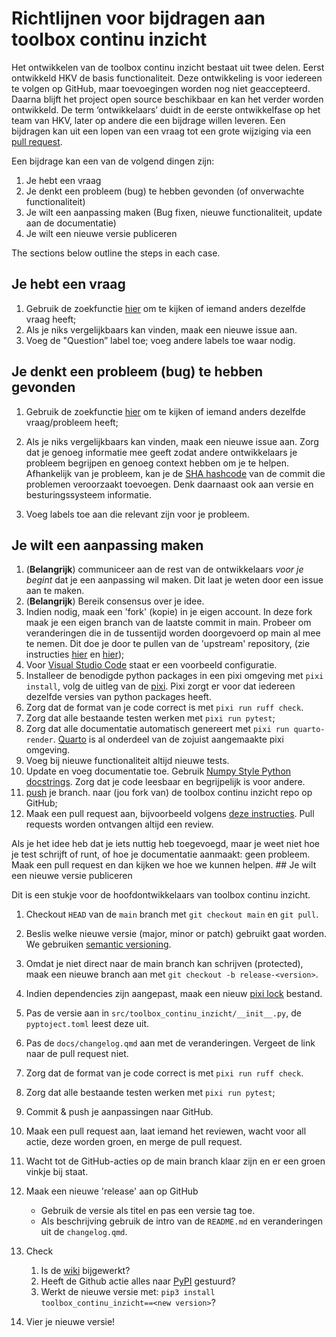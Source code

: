 # Richtlijnen voor bijdragen aan toolbox continu inzicht

Het ontwikkelen van de toolbox continu inzicht bestaat uit twee delen.
Eerst ontwikkeld HKV de basis functionaliteit. Deze ontwikkeling is voor iedereen te volgen op GitHub, maar toevoegingen worden nog niet geaccepteerd.
Daarna blijft het project open source beschikbaar en kan het verder worden ontwikkeld.
De term 'ontwikkelaars' duidt in de eerste ontwikkelfase op het team van HKV, later op andere die een bijdrage willen leveren.
Een bijdragen kan uit een lopen van een vraag tot een grote wijziging via een [pull
request](https://help.github.com/articles/about-pull-requests/).

Een bijdrage kan een van de volgend dingen zijn:

1. Je hebt een vraag
1. Je denkt een probleem (bug) te hebben gevonden (of onverwachte  functionaliteit)
1. Je wilt een aanpassing maken (Bug fixen, nieuwe functionaliteit, update aan de documentatie)
1. Je wilt een nieuwe versie publiceren

The sections below outline the steps in each case.

## Je hebt een vraag

1. Gebruik de zoekfunctie
    [hier](https://github.com/continu-inzicht/toolbox-continu-inzicht/issues) om te kijken
    of iemand anders dezelfde vraag heeft;
1. Als je niks vergelijkbaars kan vinden, maak een nieuwe issue aan.
1. Voeg de \"Question"\ label toe; voeg andere labels toe waar nodig.

## Je denkt een probleem (bug) te hebben gevonden

1. Gebruik de zoekfunctie
    [hier](https://github.com/continu-inzicht/toolbox-continu-inzicht/issues) om te kijken
    of iemand anders dezelfde vraag/probleem heeft;
1. Als je niks vergelijkbaars kan vinden, maak een nieuwe issue aan.
   Zorg dat je genoeg informatie mee geeft zodat andere ontwikkelaars je
   probleem begrijpen en genoeg context hebben om je te helpen.
   Afhankelijk van je probleem, kan je de [SHA
   hashcode](https://help.github.com/articles/autolinked-references-and-urls/#commit-shas) 
   van de commit die problemen veroorzaakt toevoegen. Denk daarnaast ook aan
   versie en besturingssysteem  informatie.

1. Voeg labels toe aan die relevant zijn voor je probleem.

## Je wilt een aanpassing maken

1. (**Belangrijk**) communiceer aan de rest van de ontwikkelaars _voor je begint_ dat je een aanpassing wil maken. Dit laat je weten door een issue aan te maken. 
1. (**Belangrijk**) Bereik consensus over je idee.
1. Indien nodig, maak een \'fork\' (kopie) in je eigen account. In deze fork
    maak je een eigen branch van de laatste  commit in main. Probeer om
    veranderingen die in de tussentijd worden doorgevoerd op main al mee
    te nemen. Dit doe je door te pullen van de \'upstream\'
    repository, (zie instructies
    [hier](https://help.github.com/articles/configuring-a-remote-for-a-fork/)
    en [hier](https://help.github.com/articles/syncing-a-fork/));
1. Voor [Visual Studio Code](https://code.visualstudio.com) staat er een voorbeeld configuratie.
1. Installeer de benodigde python packages in een pixi omgeving met `pixi install`, volg de uitleg van de [pixi](https://pixi.sh/latest/). Pixi zorgt er voor dat iedereen dezelfde versies van python packages heeft.
1. Zorg dat de format van je code correct is met `pixi run ruff check`.
1. Zorg dat alle bestaande testen werken met `pixi run pytest`;
1. Zorg dat alle documentatie automatisch genereert met `pixi run quarto-render`. [Quarto](https://quarto.org/docs/computations/python.html) is al onderdeel van de zojuist aangemaakte pixi omgeving.
1. Voeg bij nieuwe functionaliteit altijd nieuwe tests.
1. Update en voeg documentatie toe. Gebruik [Numpy Style Python
    docstrings](https://numpydoc.readthedocs.io/en/latest/format.html#documenting-classes). Zorg dat je code leesbaar en begrijpelijk is voor andere.
1. [push](http://rogerdudler.github.io/git-guide/) je branch.
    naar (jou fork van) de toolbox continu inzicht repo op GitHub;
1. Maak een pull request aan, bijvoorbeeld volgens
    [deze instructies](https://help.github.com/articles/creating-a-pull-request/). Pull requests worden ontvangen altijd een review.

Als je het idee heb dat je iets nuttig heb toegevoegd,
maar je weet niet hoe je test schrijft of runt,
of hoe je documentatie aanmaakt: geen probleem.
Maak een pull request en dan kijken we hoe we kunnen helpen.
## Je wilt een nieuwe versie publiceren

Dit is een stukje voor de hoofdontwikkelaars van toolbox continu inzicht.

1. Checkout `HEAD` van de `main` branch met `git checkout main` en `git pull`.
1. Beslis welke nieuwe versie (major, minor or patch) gebruikt gaat worden. We gebruiken [semantic versioning](https://semver.org).
1. Omdat je niet direct naar de main branch kan schrijven (protected), maak een nieuwe branch aan met ``git checkout -b release-<version>``.
1. Indien dependencies zijn aangepast, maak een nieuw [pixi lock](https://pixi.sh/latest/features/lockfile/) bestand.
1. Pas de versie aan in `src/toolbox_continu_inzicht/__init__.py`, de `pyptoject.toml` leest deze uit.
1. Pas de `docs/changelog.qmd` aan met de veranderingen. Vergeet de link naar de pull request niet. 
1. Zorg dat de format van je code correct is met `pixi run ruff check`.
1. Zorg dat alle bestaande testen werken met `pixi run pytest`;
1. Commit & push je aanpassingen naar GitHub.
1. Maak een pull request aan, laat iemand het reviewen, wacht voor all actie, deze worden groen, en merge de pull request.
1. Wacht tot de GitHub-acties op de main branch klaar zijn en er een groen vinkje bij staat.
1. Maak een nieuwe \'release\' aan op GitHub
    - Gebruik de versie als titel en pas een versie tag toe.
    - Als beschrijving gebruik de intro van de `README.md` en veranderingen uit de `changelog.qmd`.

1. Check

    1. Is de [wiki](https://continu-inzicht.github.io/toolbox-continu-inzicht/) bijgewerkt?
    1. Heeft de Github actie alles naar [PyPI](https://pypi.org/project/continu_inzicht_toolbox) gestuurd?
    1. Werkt de nieuwe versie met:
        `pip3 install toolbox_continu_inzicht==<new version>`?

1. Vier je nieuwe versie!
